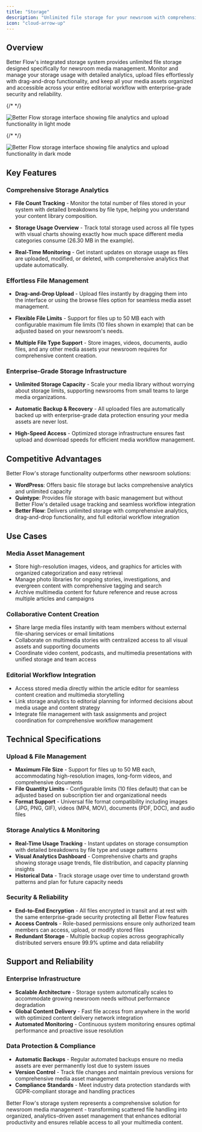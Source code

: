 ```yaml
---
title: "Storage"
description: "Unlimited file storage for your newsroom with comprehensive media management. Upload, organize, and track images, videos, and documents with detailed analytics and enterprise-grade security."
icon: "cloud-arrow-up"
---
```


## Overview

Better Flow's integrated storage system provides unlimited file storage designed specifically for newsroom media management. Monitor and manage your storage usage with detailed analytics, upload files effortlessly with drag-and-drop functionality, and keep all your media assets organized and accessible across your entire editorial workflow with enterprise-grade security and reliability.

{/* <!-- Light mode image --> */}

<img
  className="block dark:hidden"
  src="/images/storage-light.png"
  alt="Better Flow storage interface showing file analytics and upload functionality in light mode"
/>

{/* <!-- Dark mode image --> */}

<img
  className="hidden dark:block"
  src="/images/storage-dark.png"
  alt="Better Flow storage interface showing file analytics and upload functionality in dark mode"
/>

## Key Features

### Comprehensive Storage Analytics

- **File Count Tracking** - Monitor the total number of files stored in your system with detailed breakdowns by file type, helping you understand your content library composition.

- **Storage Usage Overview** - Track total storage used across all file types with visual charts showing exactly how much space different media categories consume (26.30 MB in the example).

- **Real-Time Monitoring** - Get instant updates on storage usage as files are uploaded, modified, or deleted, with comprehensive analytics that update automatically.

### Effortless File Management

- **Drag-and-Drop Upload** - Upload files instantly by dragging them into the interface or using the browse files option for seamless media asset management.

- **Flexible File Limits** - Support for files up to 50 MB each with configurable maximum file limits (10 files shown in example) that can be adjusted based on your newsroom's needs.

- **Multiple File Type Support** - Store images, videos, documents, audio files, and any other media assets your newsroom requires for comprehensive content creation.

### Enterprise-Grade Storage Infrastructure

- **Unlimited Storage Capacity** - Scale your media library without worrying about storage limits, supporting newsrooms from small teams to large media organizations.

- **Automatic Backup & Recovery** - All uploaded files are automatically backed up with enterprise-grade data protection ensuring your media assets are never lost.

- **High-Speed Access** - Optimized storage infrastructure ensures fast upload and download speeds for efficient media workflow management.

## Competitive Advantages

Better Flow's storage functionality outperforms other newsroom solutions:

- **WordPress**: Offers basic file storage but lacks comprehensive analytics and unlimited capacity
- **Quintype**: Provides file storage with basic management but without Better Flow's detailed usage tracking and seamless workflow integration
- **Better Flow**: Delivers unlimited storage with comprehensive analytics, drag-and-drop functionality, and full editorial workflow integration

## Use Cases

### Media Asset Management

- Store high-resolution images, videos, and graphics for articles with organized categorization and easy retrieval
- Manage photo libraries for ongoing stories, investigations, and evergreen content with comprehensive tagging and search
- Archive multimedia content for future reference and reuse across multiple articles and campaigns

### Collaborative Content Creation

- Share large media files instantly with team members without external file-sharing services or email limitations
- Collaborate on multimedia stories with centralized access to all visual assets and supporting documents
- Coordinate video content, podcasts, and multimedia presentations with unified storage and team access

### Editorial Workflow Integration

- Access stored media directly within the article editor for seamless content creation and multimedia storytelling
- Link storage analytics to editorial planning for informed decisions about media usage and content strategy
- Integrate file management with task assignments and project coordination for comprehensive workflow management

## Technical Specifications

### Upload & File Management

- **Maximum File Size** - Support for files up to 50 MB each, accommodating high-resolution images, long-form videos, and comprehensive documents
- **File Quantity Limits** - Configurable limits (10 files default) that can be adjusted based on subscription tier and organizational needs
- **Format Support** - Universal file format compatibility including images (JPG, PNG, GIF), videos (MP4, MOV), documents (PDF, DOC), and audio files

### Storage Analytics & Monitoring

- **Real-Time Usage Tracking** - Instant updates on storage consumption with detailed breakdowns by file type and usage patterns
- **Visual Analytics Dashboard** - Comprehensive charts and graphs showing storage usage trends, file distribution, and capacity planning insights
- **Historical Data** - Track storage usage over time to understand growth patterns and plan for future capacity needs

### Security & Reliability

- **End-to-End Encryption** - All files encrypted in transit and at rest with the same enterprise-grade security protecting all Better Flow features
- **Access Controls** - Role-based permissions ensure only authorized team members can access, upload, or modify stored files
- **Redundant Storage** - Multiple backup copies across geographically distributed servers ensure 99.9% uptime and data reliability

## Support and Reliability

### Enterprise Infrastructure

- **Scalable Architecture** - Storage system automatically scales to accommodate growing newsroom needs without performance degradation
- **Global Content Delivery** - Fast file access from anywhere in the world with optimized content delivery network integration
- **Automated Monitoring** - Continuous system monitoring ensures optimal performance and proactive issue resolution

### Data Protection & Compliance

- **Automatic Backups** - Regular automated backups ensure no media assets are ever permanently lost due to system issues
- **Version Control** - Track file changes and maintain previous versions for comprehensive media asset management
- **Compliance Standards** - Meet industry data protection standards with GDPR-compliant storage and handling practices

Better Flow's storage system represents a comprehensive solution for newsroom media management - transforming scattered file handling into organized, analytics-driven asset management that enhances editorial productivity and ensures reliable access to all your multimedia content.
